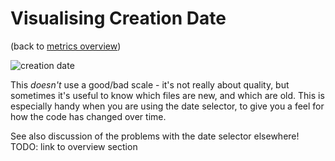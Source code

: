 # Visualising Creation Date
(back to [metrics overview](/metrics/overview))

![creation date](../images/metrics/vis_creation.png)

This _doesn't_ use a good/bad scale - it's not really about quality, but sometimes it's useful to know which files are new, and which are old.  This is especially handy when you are using the date selector, to give you a feel for how the code has changed over time.

See also discussion of the problems with the date selector elsewhere!  TODO: link to overview section

